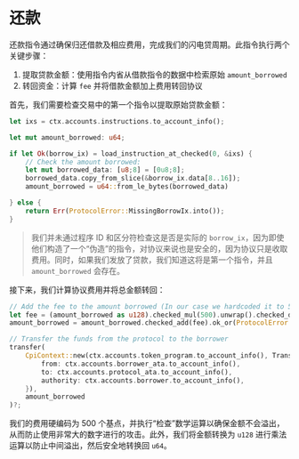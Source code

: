 # 还款

还款指令通过确保归还借款及相应费用，完成我们的闪电贷周期。此指令执行两个关键步骤：
1. 提取贷款金额：使用指令内省从借款指令的数据中检索原始 `amount_borrowed`
2. 转回资金：计算 `fee` 并将借款金额加上费用转回协议

<ArticleSection name="指令内省" id="instruction-introspection" level="h2" />

首先，我们需要检查交易中的第一个指令以提取原始贷款金额：

```rust
let ixs = ctx.accounts.instructions.to_account_info();

let mut amount_borrowed: u64;

if let Ok(borrow_ix) = load_instruction_at_checked(0, &ixs) {
    // Check the amount borrowed:
    let mut borrowed_data: [u8;8] = [0u8;8];
    borrowed_data.copy_from_slice(&borrow_ix.data[8..16]);
    amount_borrowed = u64::from_le_bytes(borrowed_data)

} else {
    return Err(ProtocolError::MissingBorrowIx.into());
}
```

> 我们并未通过程序 ID 和区分符检查这是否是实际的 `borrow_ix`，因为即使他们构造了一个“伪造”的指令，对协议来说也是安全的，因为协议只是收取费用。同时，如果我们发放了贷款，我们知道这将是第一个指令，并且 `amount_borrowed` 会存在。

<ArticleSection name="转回资金" id="transfer-funds" level="h2" />

接下来，我们计算协议费用并将总金额转回：

```rust
// Add the fee to the amount borrowed (In our case we hardcoded it to 500 basis point)
let fee = (amount_borrowed as u128).checked_mul(500).unwrap().checked_div(10_000).ok_or(ProtocolError::Overflow)? as u64;
amount_borrowed = amount_borrowed.checked_add(fee).ok_or(ProtocolError::Overflow)?;

// Transfer the funds from the protocol to the borrower
transfer(
    CpiContext::new(ctx.accounts.token_program.to_account_info(), Transfer {
        from: ctx.accounts.borrower_ata.to_account_info(),
        to: ctx.accounts.protocol_ata.to_account_info(),
        authority: ctx.accounts.borrower.to_account_info(),
    }), 
    amount_borrowed
)?;
```

我们的费用硬编码为 500 个基点，并执行“检查”数学运算以确保金额不会溢出，从而防止使用非常大的数字进行的攻击。此外，我们将金额转换为 `u128` 进行乘法运算以防止中间溢出，然后安全地转换回 `u64`。